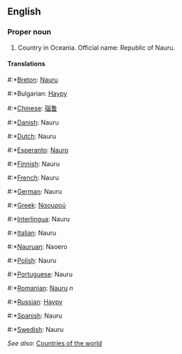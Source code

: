 ==English==

===Proper noun===

# Country in Oceania. Official name: Republic of Nauru.

====Translations====
#:*[[Breton]]: [[Nauru]]
#:*Bulgarian: [[Науру]]
#:*[[Chinese]]: [[瑙鲁]]
#:*[[Danish]]: Nauru
#:*[[Dutch]]: Nauru
#:*[[Esperanto]]: [[Nauro]]
#:*[[Finnish]]: Nauru
#:*[[French]]: Nauru
#:*[[German]]: Nauru
#:*[[Greek]]: [[Ναουρού]]
#:*[[Interlingua]]: Nauru
#:*[[Italian]]: Nauru
#:*[[Nauruan]]: Naoero
#:*[[Polish]]: Nauru
#:*[[Portuguese]]: Nauru
#:*[[Romanian]]: [[Nauru]] ''n''
#:*[[Russian]]: [[Науру]]
#:*[[Spanish]]: Nauru
#:*[[Swedish]]: Nauru

''See also'': [[Countries of the world]]